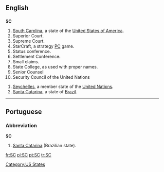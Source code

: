 {{see|Sc|sc.|.sc}}

==English==

==={{abbreviation}}===
'''SC'''

# [[South Carolina]], a state of the [[United States of America]].
# Superior Court.
# Supreme Court.
# StarCraft, a strategy [[PC]] game.
# Status conference.
# Settlement Conference.
# Small claims.
# State College, as used with proper names.
# Senior Counsel
# Security Council of the United Nations
[[Category:US States]]
#[[Seychelles]], a member state of the [[United Nations]].
#[[Santa Catarina]], a state of [[Brazil]].
----

==Portuguese==

===Abbreviation===
'''SC'''

# [[Santa Catarina]] (Brazilian state).

[[fr:SC]]
[[pl:SC]]
[[pt:SC]]
[[tr:SC]]